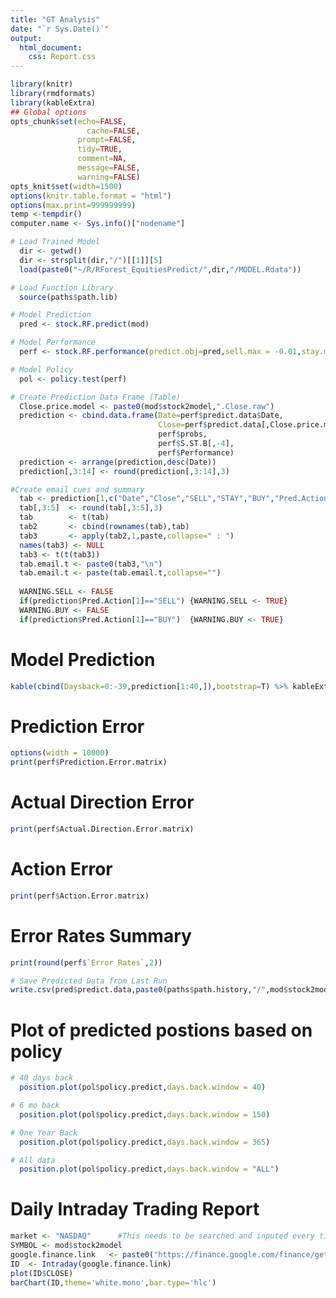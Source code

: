 ---
title: "GT Analysis"
date: "`r Sys.Date()`"
output: 
  html_document:
    css: Report.css
---

```{r knitr_init, echo=FALSE, cache=FALSE,warning=FALSE,message=FALSE}
library(knitr)
library(rmdformats)
library(kableExtra)
## Global options
opts_chunk$set(echo=FALSE,
	             cache=FALSE,
               prompt=FALSE,
               tidy=TRUE,
               comment=NA,
               message=FALSE,
               warning=FALSE)
opts_knit$set(width=1500)
options(knitr.table.format = "html") 
options(max.print=999999999)
temp <-tempdir()
computer.name <- Sys.info()["nodename"]
```

```{r include=FALSE,warning=FALSE,message=FALSE}

# Load Trained Model
  dir <- getwd()
  dir <- strsplit(dir,"/")[[1]][5]
  load(paste0("~/R/RForest_EquitiesPredict/",dir,"/MODEL.Rdata"))

# Load Function Library
  source(paths$path.lib)

# Model Prediction
  pred <- stock.RF.predict(mod)

# Model Performance
  perf <- stock.RF.performance(predict.obj=pred,sell.max = -0.01,stay.max = 0.01,buy.max = 99,sell.t=0.6,buy.t=0.6)

# Model Policy
  pol <- policy.test(perf)
```

```{r}
# Create Prediction Data Frame (Table)
  Close.price.model <- paste0(mod$stock2model,".Close.raw")
  prediction <- cbind.data.frame(Date=perf$predict.data$Date,
                                 Close=perf$predict.data[,Close.price.model],
                                 perf$probs,
                                 perf$S.ST.B[,-4],
                                 perf$Performance)
  prediction <- arrange(prediction,desc(Date))
  prediction[,3:14] <- round(prediction[,3:14],3)

#Create email cues and summary
  tab <- prediction[1,c("Date","Close","SELL","STAY","BUY","Pred.Action")]
  tab[,3:5]  <- round(tab[,3:5],3)
  tab        <- t(tab)
  tab2       <- cbind(rownames(tab),tab)
  tab3       <- apply(tab2,1,paste,collapse=" : ")
  names(tab3) <- NULL
  tab3 <- t(t(tab3))
  tab.email.t <- paste0(tab3,"\n")
  tab.email.t <- paste(tab.email.t,collapse="")
  
  WARNING.SELL <- FALSE
  if(prediction$Pred.Action[1]=="SELL") {WARNING.SELL <- TRUE}
  WARNING.BUY <- FALSE
  if(prediction$Pred.Action[1]=="BUY")  {WARNING.BUY <- TRUE}
```

# Model Prediction

```{r}
kable(cbind(Daysback=0:-39,prediction[1:40,]),bootstrap=T) %>% kableExtra::kable_styling(bootstrap_options = c("striped", "hover"))
```

# Prediction Error

```{r}
options(width = 10000)
print(perf$Prediction.Error.matrix)
```

# Actual Direction Error

```{r}
print(perf$Actual.Direction.Error.matrix)
```

# Action Error

```{r}
print(perf$Action.Error.matrix)
```
# Error Rates Summary

```{r}
print(round(perf$`Error Rates`,2))
```

```{r}
# Save Predicted Data from Last Run
write.csv(pred$predict.data,paste0(paths$path.history,"/",mod$stock2model,"_pred_history.csv"))
```

# Plot of predicted postions based on policy

```{r}
# 40 days back
  position.plot(pol$policy.predict,days.back.window = 40)

# 6 mo back
  position.plot(pol$policy.predict,days.back.window = 150)

# One Year Back
  position.plot(pol$policy.predict,days.back.window = 365)

# All data
  position.plot(pol$policy.predict,days.back.window = "ALL")
```

# Daily Intraday Trading Report

```{r}
market <- "NASDAQ"      #This needs to be searched and inputed every time the target stock is changed
SYMBOL <- mod$stock2model
google.finance.link   <- paste0("https://finance.google.com/finance/getprices?q=",SYMBOL,"&x=",market,"&i=60&p=1d&f=d,c,h,l,o,v")
ID  <- Intraday(google.finance.link)
plot(ID$CLOSE)
barChart(ID,theme='white.mono',bar.type='hlc')
```

